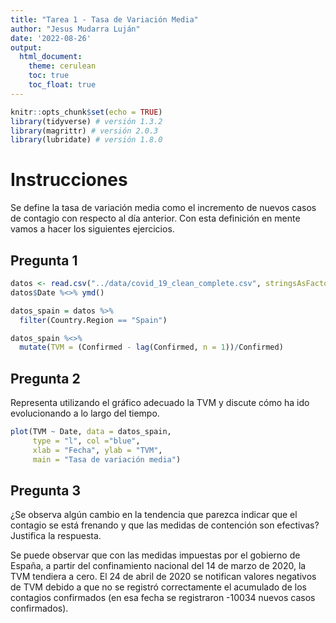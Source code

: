 ```yaml
---
title: "Tarea 1 - Tasa de Variación Media"
author: "Jesus Mudarra Luján"
date: '2022-08-26'
output:
  html_document:
    theme: cerulean
    toc: true
    toc_float: true
---
```


```r
knitr::opts_chunk$set(echo = TRUE)
library(tidyverse) # versión 1.3.2
library(magrittr) # versión 2.0.3
library(lubridate) # versión 1.8.0
```

# Instrucciones

Se define la tasa de variación media como el incremento de nuevos casos de contagio con respecto al día anterior. Con esta definición en mente vamos a hacer los siguientes ejercicios.

## Pregunta 1

```r
datos <- read.csv("../data/covid_19_clean_complete.csv", stringsAsFactors = T)
datos$Date %<>% ymd()

datos_spain = datos %>%
  filter(Country.Region == "Spain")

datos_spain %<>%
  mutate(TVM = (Confirmed - lag(Confirmed, n = 1))/Confirmed)
```

## Pregunta 2

Representa utilizando el gráfico adecuado la TVM y discute cómo ha ido evolucionando a lo largo del tiempo.

```r
plot(TVM ~ Date, data = datos_spain,
     type = "l", col ="blue", 
     xlab = "Fecha", ylab = "TVM", 
     main = "Tasa de variación media")
```

## Pregunta 3

¿Se observa algún cambio en la tendencia que parezca indicar que el contagio se está frenando y que las
medidas de contención son efectivas? Justifica la respuesta.

Se puede observar que con las medidas impuestas por el gobierno de España, a partir del confinamiento nacional del 14 de marzo de 2020, la TVM tendiera a cero. El 24 de abril de 2020 se notifican valores negativos de TVM debido a que no se registró correctamente el acumulado de los contagios confirmados (en esa fecha se registraron -10034 nuevos casos confirmados).
